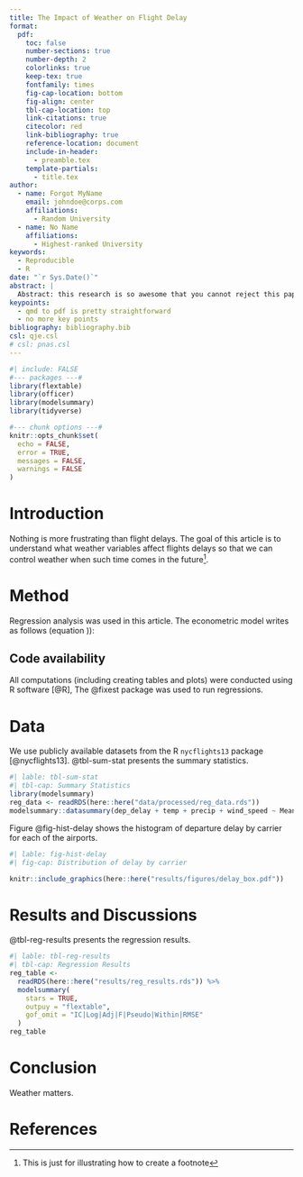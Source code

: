 ```yaml
---
title: The Impact of Weather on Flight Delay
format: 
  pdf:
    toc: false
    number-sections: true
    number-depth: 2
    colorlinks: true
    keep-tex: true
    fontfamily: times
    fig-cap-location: bottom
    fig-align: center
    tbl-cap-location: top
    link-citations: true
    citecolor: red
    link-bibliography: true
    reference-location: document
    include-in-header:
      - preamble.tex
    template-partials: 
      - title.tex
author:
  - name: Forgot MyName
    email: johndoe@corps.com
    affiliations:
      - Random University
  - name: No Name
    affiliations:
      - Highest-ranked University
keywords:
  - Reproducible
  - R
date: "`r Sys.Date()`"
abstract: |
  Abstract: this research is so awesome that you cannot reject this paper.
keypoints:
  - qmd to pdf is pretty straightforward
  - no more key points
bibliography: bibliography.bib
csl: qje.csl
# csl: pnas.csl
---
```



```r
#| include: FALSE
#--- packages ---#
library(flextable)
library(officer)
library(modelsummary)
library(tidyverse)

#--- chunk options ---#
knitr::opts_chunk$set(
  echo = FALSE,
  error = TRUE,
  messages = FALSE,
  warnings = FALSE
)
```


# Introduction

Nothing is more frustrating than flight delays. The goal of this article is to understand what weather variables affect flights delays so that we can control weather when such time comes in the future[^1].

[^1]: This is just for illustrating how to create a footnote

# Method

Regression analysis was used in this article. The econometric model writes as follows (equation \ref{econometric-model})):

\begin{align}
y_{i,t} = \beta_0 + \beta_1 temp_{i,t} + \beta_2 precip_{i,t} + \beta_3 wind_speed_{i,t} + v_{i,t} \lable{econometric-model}
\end{align}

## Code availability

All computations (including creating tables and plots) were conducted using R software [@R], The @fixest package was used to run regressions.

# Data

We use publicly available datasets from the R `nycflights13` package [@nycflights13]. @tbl-sum-stat presents the summary statistics.

```r
#| lable: tbl-sum-stat
#| tbl-cap: Summary Statistics
library(modelsummary)
reg_data <- readRDS(here::here("data/processed/reg_data.rds"))
modelsummary::datasummary(dep_delay + temp + precip + wind_speed ~ Mean + SD + Max, data = reg_data)
```

Figure @fig-hist-delay shows the histogram of departure delay by carrier for each of the airports. 

```r
#| lable: fig-hist-delay
#| fig-cap: Distribution of delay by carrier

knitr::include_graphics(here::here("results/figures/delay_box.pdf"))
```

# Results and Discussions

@tbl-reg-results presents the regression results.

```r
#| lable: tbl-reg-results
#| tbl-cap: Regression Results
reg_table <-
  readRDS(here::here("results/reg_results.rds")) %>%
  modelsummary(
    stars = TRUE,
    outpuy = "flextable",
    gof_omit = "IC|Log|Adj|F|Pseudo|Within|RMSE"
  )
reg_table
```

# Conclusion

Weather matters.

# References {-}

::: {#refs}
:::
